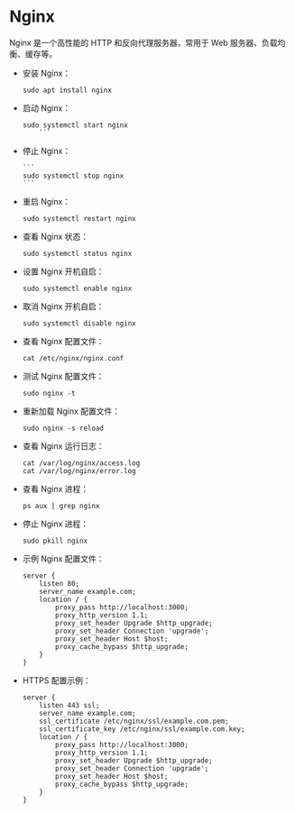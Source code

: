 # Nginx

Nginx 是一个高性能的 HTTP 和反向代理服务器，常用于 Web 服务器、负载均衡、缓存等。

- 安装 Nginx：

  ```
  sudo apt install nginx
    ```

- 启动 Nginx：

  ```
  sudo systemctl start nginx
      ```

- 停止 Nginx：

      ```
      sudo systemctl stop nginx
      ```

- 重启 Nginx：

  ```
  sudo systemctl restart nginx
    ```

- 查看 Nginx 状态：

  ```
  sudo systemctl status nginx
    ```

- 设置 Nginx 开机自启：

  ```
  sudo systemctl enable nginx
    ```

- 取消 Nginx 开机自启：

  ```
  sudo systemctl disable nginx
    ```

- 查看 Nginx 配置文件：

  ```
  cat /etc/nginx/nginx.conf
    ```

- 测试 Nginx 配置文件：

  ```
  sudo nginx -t
    ```

- 重新加载 Nginx 配置文件：

  ```
  sudo nginx -s reload
    ```

- 查看 Nginx 运行日志：

  ```
  cat /var/log/nginx/access.log
  cat /var/log/nginx/error.log
    ```

- 查看 Nginx 进程：

  ```
  ps aux | grep nginx
    ```

- 停止 Nginx 进程：

  ```
  sudo pkill nginx
    ```

- 示例 Nginx 配置文件：

  ```nginx
  server {
      listen 80;
      server_name example.com;
      location / {
          proxy_pass http://localhost:3000;
          proxy_http_version 1.1;
          proxy_set_header Upgrade $http_upgrade;
          proxy_set_header Connection 'upgrade';
          proxy_set_header Host $host;
          proxy_cache_bypass $http_upgrade;
      }
  }
    ```

- HTTPS 配置示例：

  ```nginx
  server {
      listen 443 ssl;
      server_name example.com;
      ssl_certificate /etc/nginx/ssl/example.com.pem;
      ssl_certificate_key /etc/nginx/ssl/example.com.key;
      location / {
          proxy_pass http://localhost:3000;
          proxy_http_version 1.1;
          proxy_set_header Upgrade $http_upgrade;
          proxy_set_header Connection 'upgrade';
          proxy_set_header Host $host;
          proxy_cache_bypass $http_upgrade;
      }
  }
  ```
